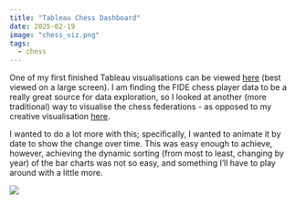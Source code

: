 ```yaml
---
title: "Tableau Chess Dashboard"
date: 2025-02-19
image: "chess_viz.png"
tags: 
  - chess
---
```


One of my first finished Tableau visualisations can be viewed [here](https://public.tableau.com/shared/G4P9BJHTW?:display_count=n&:origin=viz_share_link) (best viewed on a large screen). I am finding the FIDE chess player data to be a really great source for data exploration, so I looked at another (more traditional) way to visualise the chess federations - as opposed to my creative visualisation [here](https://jessjep.github.io/2024/11/23/chess-federations.html).

I wanted to do a lot more with this; specifically, I wanted to animate it by date to show the change over time. This was easy enough to achieve, however, achieving the dynamic sorting (from most to least, changing by year) of the bar charts was not so easy, and something I'll have to play around with a little more.

![](images/clipboard-1951266924.png)
